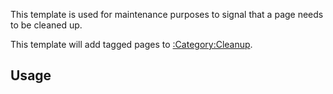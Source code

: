{{doc/start}}
This template is used for maintenance purposes to signal that a page needs to be cleaned up.

This template will add tagged pages to [[:Category:Cleanup]].

==Usage==
{{tlx|cleanup|Reason}}
{{doc/end}}